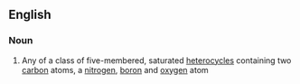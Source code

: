 ==English==

===Noun===
{{en-noun}}

# {{label|en|organic compound}} Any of a class of five-membered, saturated [[heterocycle]]s containing two [[carbon]] atoms, a [[nitrogen]], [[boron]] and [[oxygen]] atom